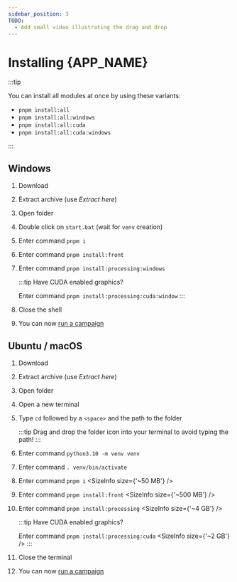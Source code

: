 ```yaml
---
sidebar_position: 3
TODO:
  - Add small video illustrating the drag and drop
---
```



# Installing {APP_NAME}

:::tip

You can install all modules at once by using these variants:

- `pnpm install:all`
- `pnpm install:all:windows`
- `pnpm install:all:cuda`
- `pnpm install:all:cuda:windows`

:::

## Windows

1. Download <SourceLink version={VERSION} size={SIZE} />
2. Extract archive (use _Extract here_)
3. Open folder <AppDirectory version={VERSION} />
4. Double click on `start.bat` (wait for `venv` creation)
5. Enter command `pnpm i`
6. Enter command `pnpm install:front`
7. Enter command `pnpm install:processing:windows`

   :::tip
   Have CUDA enabled graphics?

   Enter command `pnpm install:processing:cuda:window`
   :::

8. Close the shell
9. You can now [run a campaign](./user-guides/running-campaigns.mdx)

## Ubuntu / macOS

1. Download <SourceLink version={VERSION} size={SIZE} />
2. Extract archive (use _Extract here_)
3. Open folder <AppDirectory version={VERSION} />
4. Open a new terminal
5. Type `cd` followed by a `<space>` and the path to the <AppDirectory
   version={VERSION} /> folder

   :::tip
   Drag and drop the folder icon into your terminal to avoid typing the path!
   :::

6. Enter command `python3.10 -m venv venv`
7. Enter command `. venv/bin/activate`
8. Enter command `pnpm i` <SizeInfo size={'~50 MB'} />
9. Enter command `pnpm install:front` <SizeInfo size={'~500 MB'} />
10. Enter command `pnpm install:processing` <SizeInfo size={'~4 GB'} />

    :::tip
    Have CUDA enabled graphics?

    Enter command `pnpm install:processing:cuda` <SizeInfo size={'~2 GB'} />
    :::

11. Close the terminal
12. You can now [run a campaign](./user-guides/running-campaigns.mdx)
